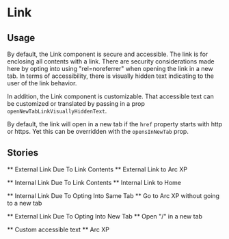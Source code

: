 

<Meta title="Components/Link" component={Link} />

# Link

<Props of={Link} />

## Usage

By default, the Link component is secure and accessible. The link is for enclosing all contents with a link. There are security considerations made here by opting into using "rel=noreferrer" when opening the link in a new tab. In terms of accessibility, there is visually hidden text indicating to the user of the link behavior.

In addition, the Link component is customizable. That accessible text can be customized or translated by passing in a prop `openNewTabLinkVisuallyHiddenText`.

By default, the link will open in a new tab if the `href` property starts with http or https. Yet this can be overridden with the `opensInNewTab` prop.

## Stories

** External Link Due To Link Contents **
<Preview>
	<Story name="External Link Due To Link Contents">
		<Link href="https://www.arcxp.com/">External Link to Arc XP</Link>
	</Story>
</Preview>

** Internal Link Due To Link Contents **
<Preview>
	<Story name="Internal Link Due To Link Contents">
		<Link href="/">Internal Link to Home</Link>
	</Story>
</Preview>

** Internal Link Due To Opting Into Same Tab **
<Preview>
	<Story name="Internal Link Due To Opting Into Same Tab">
		<Link href="https://www.arcxp.com/" openInNewTab={false}>Go to Arc XP without going to a new tab</Link>
	</Story>
</Preview>

** External Link Due To Opting Into New Tab **
<Preview>
	<Story name="External Link Due To Opting Into New Tab">
		<Link href="/" openInNewTab={true}>Open "/" in a new tab</Link>
	</Story>
</Preview>

** Custom accessible text ** 
<Preview>
	<Story name="Custom accessible text">
		<Link 
			href="https://www.arcxp.com/"
			openNewTabLinkVisuallyHiddenText="Go to that page"
			supplementalText="This link will give you new insight into the Arc XP company"
		>
			Arc XP
		</Link>
	</Story>
</Preview>
